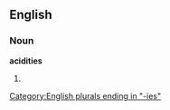 ==English==

===Noun===
'''acidities'''

# {{plural of|[[acidity]]}}

[[Category:English plurals ending in "-ies"]]